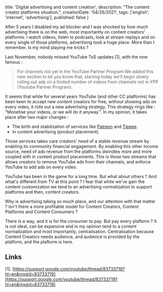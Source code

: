 
  title: 'Digital advertising and content creation',
  description: "The content creator platforms situation.",
  creationDate: '04/26/2021',
  tags: ['english', 'internet', 'advertising'],
  published: false
}

<BlogPostLayout meta={meta}>
  After 5 years I disabled my ad blocker and I was shocked by how much advertising there is on the web, most importantly on content creators' platforms. I watch videos, listen to podcasts, look at stream replays and on every single of those platforms, advertising took a huge place. More than I remember. Is my mind playing me tricks ?

  Last November, nobody missed YouTube ToS updates [1], with the now famous :

  > For channels not yet in the YouTube Partner Program:We added this new section to let you know that, starting today we’ll begin slowly rolling out ads on a limited number of videos from channels not in YPP (Youtube Partner Program).

  It seems that while for several years YouTube (and other CC platforms) has been keen to accept new content creators for free, without showing ads on every video, it rolls out a new advertising strategy. This strategy rings like : "Monetise your videos, or we will do it anyway.". In my opinion, it takes place after two major changes :

  - The birth and stabilization of services like [Patreon](https://www.patreon.com/) and [Tipeee](https://en.tipeee.com/).
  - In content advertising (product placement).


  Those services takes care creators' need of a stable revenue stream by enabling its community financial engagement. By enabling this other income source, need of ads revenue from the platforms dwindles more and more coupled with in content product placements. This is those two streams that allows creators to remove YouTube ads from their channels, and enforce YouTube to add ads on every video.

  YouTube has been in the game for a long time. But what about others ? And what's different from TV at this point ? I fear that while we've gain the content customization we tend to an advertising normalization to support platforms and then, content creators.

  Why is advertising taking so much place, and our attention with that matter ? Isn't there a more profitable model for Content Creators, Content Platforms and Content Consumers ?

  There is a way, and it is for the consumer to pay. But pay every plaftorm ? It is not ideal, can be expansive and in my opinion tend to a content normalization and most importantly, centralisation. Centralisation because Content Creators needs audience, and audience is provided by the platform, and the plaftorm is here.

  ## Links
  [1]. [https://support.google.com/youtube/thread/83733719?hl=en&msgid=83733719](https://support.google.com/youtube/thread/83733719?hl=en&msgid=83733719)

</BlogPostLayout>